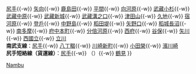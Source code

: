 {{鐵道路線
|模板名稱 = 南武線
|名稱 = [[File:JR logo (east).svg|25px|東日本旅客鐵道|link=東日本旅客鐵道]] [[南武線]] [[File:JR JN line symbol.svg|18px|JN]]
|代表色 = #FFD400
|車站列表 = [[川崎站|川崎]]{{-w}} [[尻手站|尻手]]{{-w}} [[矢向站|矢向]]{{-w}} [[鹿島田站|鹿島田]]{{-w}} [[平間站|平間]]{{-w}} [[向河原站|向河原]]{{-w}} [[武藏小杉站|武藏小杉]]{{-w}} [[武藏中原站|武藏中原]]{{-w}} [[武藏新城站|武藏新城]]{{-w}} [[武藏溝之口站|武藏溝之口]]{{-w}} [[津田山站|津田山]]{{-w}} [[久地站|久地]]{{-w}} [[宿河原站|宿河原]]{{-w}} [[登戶站|登戶]]{{-w}} [[中野島站|中野島]]{{-w}} [[稻田堤站|稻田堤]]{{-w}} [[矢野口站|矢野口]]{{-w}} [[稻城長沼站|稻城長沼]]{{-w}} [[南多摩站|南多摩]]{{-w}} [[府中本町站|府中本町]]{{-w}} [[分倍河原站|分倍河原]]{{-w}} [[西府站|西府]]{{-w}} [[谷保站|谷保]]{{-w}} [[矢川站|矢川]]{{-w}} [[西國立站|西國立]]{{-w}} [[立川站|立川]]<br />'''南武支線'''：[[尻手站|尻手]]{{-w}} [[八丁畷站|八丁畷]]{{-w}} [[川崎新町站|川崎新町]]{{-w}} [[小田榮站|小田榮]]{{-w}} [[濱川崎站|濱川崎]]<br />'''尻手短絡線（貨運線）'''：[[尻手站|尻手]]{{-w}} （{{link-ja|新鶴見號誌站|新鶴見信号場}}）{{-w}} [[鶴見站|鶴見]]
}}<noinclude>
[[Category:東日本旅客鐵道路線模板|Nambu]]
</noinclude>